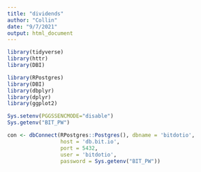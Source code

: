 ```yaml
---
title: "dividends"
author: "Collin"
date: "9/7/2021"
output: html_document
---
```


```r

library(tidyverse)
library(httr)
library(DBI)


```


```r
library(RPostgres)
library(DBI)
library(dbplyr)
library(dplyr)
library(ggplot2)

Sys.setenv(PGGSSENCMODE="disable")
Sys.getenv("BIT_PW")

con <- dbConnect(RPostgres::Postgres(), dbname = 'bitdotio', 
                 host = 'db.bit.io',
                 port = 5432,
                 user = 'bitdotio',
                 password = Sys.getenv("BIT_PW"))

```

